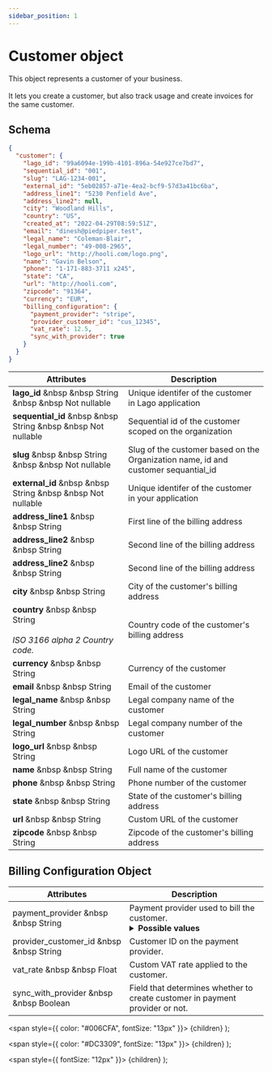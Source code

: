 ```yaml
---
sidebar_position: 1
---
```



# Customer object

This object represents a customer of your business.<br></br>
It lets you create a customer, but also track usage and create invoices for the same customer.

## Schema

```json
{
  "customer": {
    "lago_id": "99a6094e-199b-4101-896a-54e927ce7bd7",
    "sequential_id": "001",
    "slug": "LAG-1234-001",
    "external_id": "5eb02857-a71e-4ea2-bcf9-57d3a41bc6ba",
    "address_line1": "5230 Penfield Ave",
    "address_line2": null,
    "city": "Woodland Hills",
    "country": "US",
    "created_at": "2022-04-29T08:59:51Z",
    "email": "dinesh@piedpiper.test",
    "legal_name": "Coleman-Blair",
    "legal_number": "49-008-2965",
    "logo_url": "http://hooli.com/logo.png",
    "name": "Gavin Belson",
    "phone": "1-171-883-3711 x245",
    "state": "CA",
    "url": "http://hooli.com",
    "zipcode": "91364",
    "currency": "EUR",
    "billing_configuration": {
      "payment_provider": "stripe",
      "provider_customer_id": "cus_12345",
      "vat_rate": 12.5,
      "sync_with_provider": true
    }
  }
}
```

| Attributes | Description |
| -----------| ----------- |
| **lago_id** &nbsp &nbsp <Type>String</Type> &nbsp &nbsp <NotNullable>Not nullable</NotNullable> | Unique identifer of the customer in Lago application |
| **sequential_id** &nbsp &nbsp <Type>String</Type> &nbsp &nbsp <NotNullable>Not nullable</NotNullable> | Sequential id of the customer scoped on the organization |
| **slug** &nbsp &nbsp <Type>String</Type> &nbsp &nbsp <NotNullable>Not nullable</NotNullable> | Slug of the customer based on the Organization name, id and customer sequantial_id|
| **external_id** &nbsp &nbsp <Type>String</Type> &nbsp &nbsp <NotNullable>Not nullable</NotNullable> | Unique identifer of the customer in your application |
| **address_line1** &nbsp &nbsp <Type>String</Type> | First line of the billing address |
| **address_line2** &nbsp &nbsp <Type>String</Type> | Second line of the billing address |
| **address_line2** &nbsp &nbsp <Type>String</Type> | Second line of the billing address |
| **city** &nbsp &nbsp <Type>String</Type> | City of the customer's billing address |
| **country** &nbsp &nbsp <Type>String</Type><br></br><Comment>*ISO 3166 alpha 2 Country code.*</Comment> | Country code of the customer's billing address |
| **currency** &nbsp &nbsp <Type>String</Type> | Currency of the customer |
| **email** &nbsp &nbsp <Type>String</Type> | Email of the customer |
| **legal_name** &nbsp &nbsp <Type>String</Type> | Legal company name of the customer |
| **legal_number** &nbsp &nbsp <Type>String</Type> | Legal company number of the customer |
| **logo_url** &nbsp &nbsp <Type>String</Type> | Logo URL of the customer |
| **name** &nbsp &nbsp <Type>String</Type> | Full name of the customer |
| **phone** &nbsp &nbsp <Type>String</Type> | Phone number of the customer |
| **state** &nbsp &nbsp <Type>String</Type> | State of the customer's billing address |
| **url** &nbsp &nbsp <Type>String</Type> | Custom URL of the customer |
| **zipcode** &nbsp &nbsp <Type>String</Type> | Zipcode of the customer's billing address |

## Billing Configuration Object

| Attributes | Description |
| -----------| ----------- |
| payment_provider &nbsp &nbsp <Type>String</Type> | Payment provider used to bill the customer. <details><summary>**Possible values**</summary><div>- `stripe`: Use stripe as a payment provider.<br></br>- null: No payment providers. Only webhooks will be send to process customer billing.<div></div></div></details> |
| provider_customer_id &nbsp &nbsp <Type>String</Type> | Customer ID on the payment provider. |
| vat_rate &nbsp &nbsp <Type>Float</Type> | Custom VAT rate applied to the customer. |
| sync_with_provider  &nbsp &nbsp <Type>Boolean</Type> | Field that determines whether to create customer in payment provider or not. |

  <span
    style={{
      color: "#006CFA",
      fontSize: "13px"
    }}>
    {children}
  </span>
);

  <span
    style={{
      color: "#DC3309",
      fontSize: "13px"
    }}>
    {children}
  </span>
);

  <span
    style={{
      fontSize: "12px"
    }}>
    {children}
  </span>
);
